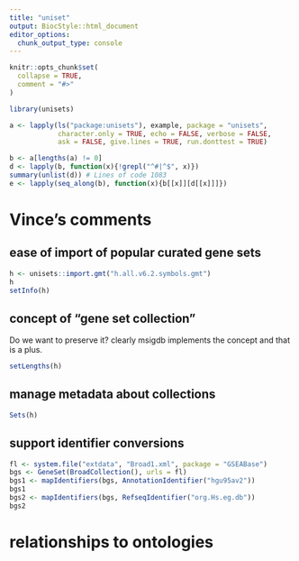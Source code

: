 ```yaml
---
title: "uniset"
output: BiocStyle::html_document
editor_options: 
  chunk_output_type: console
---
```


```r
knitr::opts_chunk$set(
  collapse = TRUE,
  comment = "#>"
)
```

```r
library(unisets)
```

```r
a <- lapply(ls("package:unisets"), example, package = "unisets", 
            character.only = TRUE, echo = FALSE, verbose = FALSE, 
            ask = FALSE, give.lines = TRUE, run.donttest = TRUE)

b <- a[lengths(a) != 0]
d <- lapply(b, function(x){!grepl("^#|^$", x)})
summary(unlist(d)) # Lines of code 1083
e <- lapply(seq_along(b), function(x){b[[x]][d[[x]]]})
```



# Vince's comments

## ease of import of popular curated gene sets
```r
h <- unisets::import.gmt("h.all.v6.2.symbols.gmt")
h
setInfo(h)
```


## concept of "gene set collection" 
Do we want to preserve it? clearly msigdb implements the concept and that is a plus.

```r
setLengths(h)
```

## manage metadata about collections 

```r
Sets(h)
```

## support identifier conversions

```r
fl <- system.file("extdata", "Broad1.xml", package = "GSEABase")
bgs <- GeneSet(BroadCollection(), urls = fl)
bgs1 <- mapIdentifiers(bgs, AnnotationIdentifier("hgu95av2"))
bgs1
bgs2 <- mapIdentifiers(bgs, RefseqIdentifier("org.Hs.eg.db"))
bgs2
```

# relationships to ontologies 

